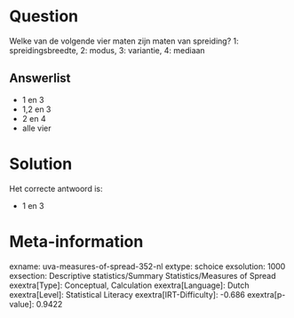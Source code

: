 Question
========

Welke van de volgende vier maten zijn maten van spreiding? 1:
spreidingsbreedte, 2: modus, 3: variantie, 4: mediaan


Answerlist
----------

* 1 en 3
* 1,2 en 3
* 2 en 4
* alle vier

Solution
========

Het correcte antwoord is: 

* 1 en 3

Meta-information
================
exname: uva-measures-of-spread-352-nl
extype: schoice
exsolution: 1000
exsection: Descriptive statistics/Summary Statistics/Measures of Spread
exextra[Type]: Conceptual, Calculation
exextra[Language]: Dutch
exextra[Level]: Statistical Literacy
exextra[IRT-Difficulty]: -0.686
exextra[p-value]: 0.9422
